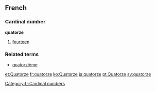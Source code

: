 ==French==
===Cardinal number===
'''quatorze'''
#[[fourteen]]

===Related terms===
*[[quatorzième]]

[[Category:fr:Cardinal numbers]]

[[et:Quatorze]]
[[fr:quatorze]]
[[ko:Quatorze]]
[[ja:quatorze]]
[[pt:Quatorze]]
[[sv:quatorze]]
